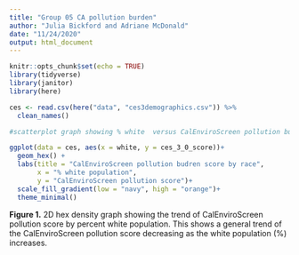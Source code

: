 ```yaml
---
title: "Group 05 CA pollution burden"
author: "Julia Bickford and Adriane McDonald"
date: "11/24/2020"
output: html_document
---
```


```r
knitr::opts_chunk$set(echo = TRUE)
library(tidyverse)
library(janitor)
library(here)
```

```r
ces <- read.csv(here("data", "ces3demographics.csv")) %>% 
  clean_names()
```

```r
#scatterplot graph showing % white  versus CalEnviroScreen pollution burden score

ggplot(data = ces, aes(x = white, y = ces_3_0_score))+
  geom_hex() +
  labs(title = "CalEnviroScreen pollution budren score by race", 
       x = "% white population",
       y = "CalEnviroScreen pollution score")+
  scale_fill_gradient(low = "navy", high = "orange")+
  theme_minimal()
```

**Figure 1.** 2D hex density graph showing the trend of CalEnviroScreen pollution score by percent white population. This shows a general trend of the CalEnviroScreen pollution score decreasing as the white population (%) increases. 

